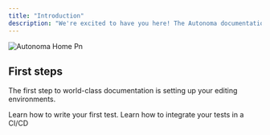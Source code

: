 ```yaml
---
title: "Introduction"
description: "We're excited to have you here! The Autonoma documentation is your go-to resource for understanding, navigating, and utilizing our platform to its fullest potential. "
---
```


![Autonoma Home Pn](/images/autonomaHome.png)

## First steps

The first step to world-class documentation is setting up your editing environments.

<CardGroup cols="2">
  <Card title="Writing tests" icon="pen-to-square" href="https://autonoma-9e2c48c0.mintlify.app/writing_tests">
    Learn how to write your first test.
  </Card>
  <Card title="Integrate to CI/CD" icon="code" href="https://autonoma-9e2c48c0.mintlify.app/cicd_integration">
    Learn how to integrate your tests in a CI/CD
  </Card>
</CardGroup>
